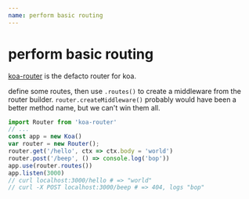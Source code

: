 ```yaml
---
name: perform basic routing
---
```

# perform basic routing

[koa-router](https://github.com/ZijianHe/koa-router) is the defacto router for koa.

define some routes, then use `.routes()` to create a middleware from the router builder.
`router.createMiddleware()` probably would have
been a better method name, but we can't win them all.

```typescript
import Router from 'koa-router'
// ...
const app = new Koa()
var router = new Router();
router.get('/hello', ctx => ctx.body = 'world')
router.post('/beep', () => console.log('bop'))
app.use(router.routes())
app.listen(3000)
// curl localhost:3000/hello # => "world"
// curl -X POST localhost:3000/beep # => 404, logs "bop"
```
